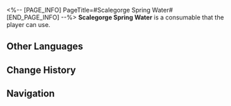 <%-- [PAGE_INFO]
PageTitle=#Scalegorge Spring Water#
[END_PAGE_INFO] --%>
{{Consumable Infobox
|id          = 408406
|image       = Item Scalegorge Spring Water.png{{subst:void|<!--$UPLOAD:<<SpriteOutput/ItemFigures/408406.png>-<Item Scalegorge Spring Water.png>-<Consumable Icons>>-->}}
|type        = Restorative Consumables
|rarity      = 2
|effect      = Upon use, immediately regenerates 30% of Max Energy for a single ally.
|description = Natural drinking water from the Scalegorge Waterscape.<br />It doesn't say it's a zero-calorie drink, and it looks like it has zero calories, but its calories are incredibly high.
|effectType  = 
|effectType2 = 
|effectType3 = 
|recipe      = 
|source1     = [[Vending Machine]]
|source2     = 
|source3     = 
}}
{{Description|''"Colorless and tasteless like spring water, yet high in sugar and fat like milk tea. It minimizes the guilt you feel when consuming calories."''}}
'''Scalegorge Spring Water''' is a consumable that the player can use.

==Other Languages==
{{Other Languages
|en   = Scalegorge Spring Water
|zhs  = 鳞渊冰泉
|zht  = 鱗淵冰泉
|ja   = 鱗淵氷泉
|ko   = 인연 얼음샘
|es   = Agua del Desfiladero
|fr   = Eau de source du Royaume de l'abysse écailleux
|ru   = Ключевая вода из Чешуйчатого ущелья
|th   = Scalegorge Spring Water
|vi   = Suối Băng Lân Uyên
|de   = Walstromwasser
|id   = Scalegorge Spring Water
|pt   = Água da Fonte do Desfiladeiro Escamado
}}

==Change History==
{{Change History|1.0}}

==Navigation==
{{Consumable Navbox}}